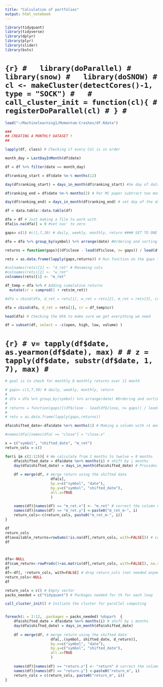 ```yaml
---
title: "Calculation of portfolios"
output: html_notebook
---
```


```r
library(tidyquant)
library(tidyverse)
library(dplyr)
library(plyr)
library(slider)
library(bsts)
```

# ```{r}
#   library(doParallel)
#   library(snow)
#   library(doSNOW)
# cl <- makeCluster(detectCores()-1, type = "SOCK")
#  
# call_cluster_init = function(cl){
#  registerDoParallel(cl)
# }
# ```

```r
load("~/Machinelearning1/Momentum-Crashes/df.Rdata")

###
## CREATING A MONTHLY DATASET ! 
##

lapply(df, class) # Checking if every Col is in order

month_day = LastDayInMonth(df$date)

df = df %>% filter(date == month_day) 

df$ranking_start = df$date %m-% months(12)

day(df$ranking_start) = days_in_month(df$ranking_start) #Se day of data to last day of month

df$ranking_end = df$date %m-% months(2) # Per MC paper subtract two months

day(df$ranking_end) = days_in_month(df$ranking_end) # set day of the date = last day of the month


```

<!-- ```{r, warning=FALSE} -->


<!-- #skal ikke behøve og ha loop  -->
<!-- for (i in 1:length(dfa)) {  -->
<!--   x = unique(dfa$ranking_start %m+% years(1)) -->
<!--   for ( j in 1:length(dfa)) { -->
<!--     if (dfa$date == x){ -->
<!--       print("yay")} -->
<!--   } -->
<!-- } -->
<!-- ``` -->


```r
df = data.table::data.table(df)

dfa = df # Just making a file to work with
dfa[is.na(dfa)] = 0 #set nas' to zero

gaps= c(1) #c(1,7,30) # daily, weekly, monthly, return #### SET TO ONE AS THIS IS MONTHLY DATASET

dfa = dfa %>% group_by(symbol) %>% arrange(date) #Ordering and sorting the data 

returns = function(gaps){(df$close - lead(df$close, n= gaps)) / lead(df$close,n = gaps)} # Return function

rets = as.data.frame(lapply(gaps,returns)) # Run function on the gaps to get returns

#colnames(rets)[1] <- "d_ret" # Renaming cols 
#colnames(rets)[2] <- "w_ret"
colnames(rets)[1] <- "m_ret"

df_temp = dfa %>% # Adding cumalative returns
  mutate(cr = cumprod(1 + rets$m_ret)) 

#dfa = cbind(dfa, d_ret = rets[1], w_ret = rets[2], m_ret = rets[3], cr = df_temp$cr) # binding all calculated data to dfa

dfa = cbind(dfa, d_ret = rets[1], cr = df_temp$cr) 

head(dfa) # Checking the DFA to make sure we got everything we need

df = subset(df, select = -c(open, high, low, volume) )

```

# ```{r}
# v= tapply(df$date, as.yearmon(df$date), max)
#
# z = tapply(df$date, substr(df$date, 1, 7), max)
# ```



```r
# goal is to check for monthly 8 monthly returns over 11 month 

# gaps= c(1,7,30) # daily, weekly, monthly, return
# 
# dfa = dfa %>% group_by(symbol) %>% arrange(date) #Ordering and sorting the data 
# 
# returns = function(gaps){(df$close - lead(df$close, n= gaps)) / lead(df$close,n = gaps)} # Return function
# 
# rets = as.data.frame(lapply(gaps,returns))

dfa$shifted_date<-dfa$date %m+% months(1) # Making a column with +1 month shift as of the time lag needed for formations date
```


```r
#names(dfa)[names(dfa) == "close"] = "close.x"

x = c("symbol", "shifted_date", "m_ret")
return_cols = c()

for(i in c(2:12)){ # We calculate from 2 months to twelve = 8 months 
    dfa$shifted_date = dfa$date %m+% months(i) # shift by i months
    day(dfa$shifted_date) = days_in_month(dfa$shifted_date) # Provides shift date with end of month
    
    df = merge(df, # merge return using the shifted date
                     dfa[x],
                     by.x=c("symbol", "date"),
                     by.y=c("symbol", "shifted_date"),
                     all.x=TRUE
                     )
    
    names(df)[names(df) == "m_ret.x"] <- "m_ret" # correct the column names
    names(df)[names(df) == "m_ret.y"] <-paste0("m_ret_m-", i)
    return_cols<-c(return_cols, paste0("m_ret_m-", i))
}

df
return_cols
df$available_returns=rowSums(!is.na(df[,return_cols, with=FALSE])) # compute no of available returns
df



dfa<-NULL
df$cum_return<-rowProds(1+as.matrix(df[,return_cols, with=FALSE]), na.rm=T) # compute cumulative product
df
df<-df[, !return_cols, with=FALSE] # drop return_cols (not needed anymore)
return_cols<-NULL
df
```


```r
return_cols = c() # Empty vector
packs_needed = c("tidyquant") # Packages needed for th for each loop

call_cluster_init() # Initiate the cluster for parallel computing


foreach(i = 2:12, .packages = packs_needed) %dopar%  {
    dfa$shifted_date = dfa$date %m+% months(i) # shift by i months
    day(dfa$shifted_date) = days_in_month(dfa$shifted_date)
    
    df = merge(df, # merge return using the shifted date
                     dfa[,.(symbol, shifted_date, d_return)],
                     by.x=c("symbol", "date"),
                     by.y=c("symbol", "shifted_date"),
                     all.x=TRUE
                     )
    
    names(df)[names(df) == "return.x"] <- "return" # correct the column names
    names(df)[names(df) == "return.y"] <-paste0("return_m", i)
    return_cols = c(return_cols, paste0("return_m", i))
} 


```




